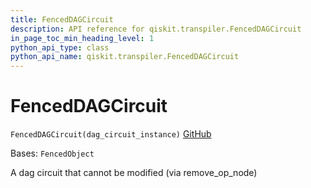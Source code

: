 ```yaml
---
title: FencedDAGCircuit
description: API reference for qiskit.transpiler.FencedDAGCircuit
in_page_toc_min_heading_level: 1
python_api_type: class
python_api_name: qiskit.transpiler.FencedDAGCircuit
---
```


# FencedDAGCircuit

<span id="qiskit.transpiler.FencedDAGCircuit" />

`FencedDAGCircuit(dag_circuit_instance)` [GitHub](https://github.com/qiskit/qiskit/tree/stable/0.24/qiskit/transpiler/fencedobjs.py "view source code")

Bases: `FencedObject`

A dag circuit that cannot be modified (via remove\_op\_node)

